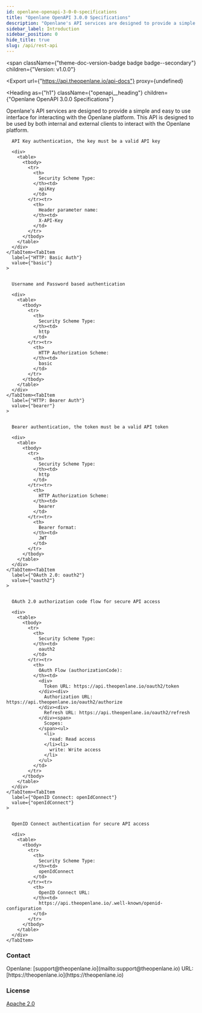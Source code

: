 ```yaml
---
id: openlane-openapi-3-0-0-specifications
title: "Openlane OpenAPI 3.0.0 Specifications"
description: "Openlane's API services are designed to provide a simple and easy to use interface for interacting with the Openlane platform. This API is designed to be used by both internal and external clients to interact with the Openlane platform."
sidebar_label: Introduction
sidebar_position: 0
hide_title: true
slug: /api/rest-api
---
```



<span
  className={"theme-doc-version-badge badge badge--secondary"}
  children={"Version: v1.0.0"}
>
</span>

<Export
  url={"https://api.theopenlane.io/api-docs"}
  proxy={undefined}
>

</Export>

<Heading
  as={"h1"}
  className={"openapi__heading"}
  children={"Openlane OpenAPI 3.0.0 Specifications"}
>
</Heading>



Openlane's API services are designed to provide a simple and easy to use interface for interacting with the Openlane platform. This API is designed to be used by both internal and external clients to interact with the Openlane platform.

<div
  style={{"marginBottom":"2rem"}}
>
  <Heading
    id={"authentication"}
    as={"h2"}
    className={"openapi-tabs__heading"}
    children={"Authentication"}
  >
  </Heading><SchemaTabs
    className={"openapi-tabs__security-schemes"}
  >
    <TabItem
      label={"API Key: apiKey"}
      value={"apiKey"}
    >


      API Key authentication, the key must be a valid API key

      <div>
        <table>
          <tbody>
            <tr>
              <th>
                Security Scheme Type:
              </th><td>
                apiKey
              </td>
            </tr><tr>
              <th>
                Header parameter name:
              </th><td>
                X-API-Key
              </td>
            </tr>
          </tbody>
        </table>
      </div>
    </TabItem><TabItem
      label={"HTTP: Basic Auth"}
      value={"basic"}
    >


      Username and Password based authentication

      <div>
        <table>
          <tbody>
            <tr>
              <th>
                Security Scheme Type:
              </th><td>
                http
              </td>
            </tr><tr>
              <th>
                HTTP Authorization Scheme:
              </th><td>
                basic
              </td>
            </tr>
          </tbody>
        </table>
      </div>
    </TabItem><TabItem
      label={"HTTP: Bearer Auth"}
      value={"bearer"}
    >


      Bearer authentication, the token must be a valid API token

      <div>
        <table>
          <tbody>
            <tr>
              <th>
                Security Scheme Type:
              </th><td>
                http
              </td>
            </tr><tr>
              <th>
                HTTP Authorization Scheme:
              </th><td>
                bearer
              </td>
            </tr><tr>
              <th>
                Bearer format:
              </th><td>
                JWT
              </td>
            </tr>
          </tbody>
        </table>
      </div>
    </TabItem><TabItem
      label={"OAuth 2.0: oauth2"}
      value={"oauth2"}
    >


      OAuth 2.0 authorization code flow for secure API access

      <div>
        <table>
          <tbody>
            <tr>
              <th>
                Security Scheme Type:
              </th><td>
                oauth2
              </td>
            </tr><tr>
              <th>
                OAuth Flow (authorizationCode):
              </th><td>
                <div>
                  Token URL: https://api.theopenlane.io/oauth2/token
                </div><div>
                  Authorization URL: https://api.theopenlane.io/oauth2/authorize
                </div><div>
                  Refresh URL: https://api.theopenlane.io/oauth2/refresh
                </div><span>
                  Scopes:
                </span><ul>
                  <li>
                    read: Read access
                  </li><li>
                    write: Write access
                  </li>
                </ul>
              </td>
            </tr>
          </tbody>
        </table>
      </div>
    </TabItem><TabItem
      label={"OpenID Connect: openIdConnect"}
      value={"openIdConnect"}
    >


      OpenID Connect authentication for secure API access

      <div>
        <table>
          <tbody>
            <tr>
              <th>
                Security Scheme Type:
              </th><td>
                openIdConnect
              </td>
            </tr><tr>
              <th>
                OpenID Connect URL:
              </th><td>
                https://api.theopenlane.io/.well-known/openid-configuration
              </td>
            </tr>
          </tbody>
        </table>
      </div>
    </TabItem>
  </SchemaTabs>
</div><div
  style={{"display":"flex","flexDirection":"column","marginBottom":"var(--ifm-paragraph-margin-bottom)"}}
>
  <h3
    style={{"marginBottom":"0.25rem"}}
  >
    Contact
  </h3><span>
    Openlane: [support@theopenlane.io](mailto:support@theopenlane.io)
  </span><span>
    URL: [https://theopenlane.io](https://theopenlane.io)
  </span>
</div><div
  style={{"marginBottom":"var(--ifm-paragraph-margin-bottom)"}}
>
  <h3
    style={{"marginBottom":"0.25rem"}}
  >
    License
  </h3><a
    href={"https://www.apache.org/licenses/LICENSE-2.0"}
  >
    Apache 2.0
  </a>
</div>